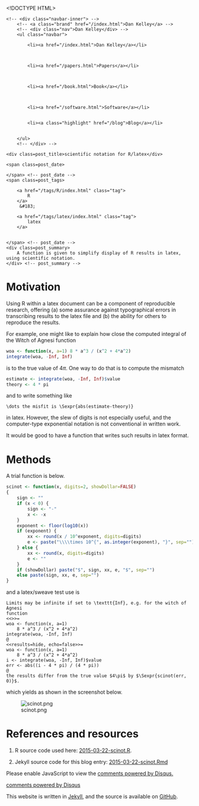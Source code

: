 <!DOCTYPE HTML>
<html>
<head>
<link rel='stylesheet' type='text/css' href='/css/syntax.css' />
<link rel='stylesheet' type='text/css' href='/css/style.css' />
<meta charset="UTF-8">
<title>scientific notation for R/latex</title>
</head>

<body>
<div class="navbar">
    <!-- <div class="navbar-inner"> -->
        <!-- <a class="brand" href="/index.html">Dan Kelley</a> -->
        <!-- <div class="nav">Dan Kelley</div> -->
        <ul class="navbar">
            
            <li><a href="/index.html">Dan Kelley</a></li>
            

            
            <li><a href="/papers.html">Papers</a></li>
            

            
            <li><a href="/book.html">Book</a></li>
            

            
            <li><a href="/software.html">Software</a></li>
            
            
            <li><a class="highlight" href="/blog">Blog</a></li>
            

        </ul>
        <!-- </div> -->
</div>

<div id="content">
    




<!-- <div class="span8"> -->

<div class=topnav>

<!-- | <a href='/blog'>Home</a> | -->

</div> <!-- topnav -->


<div class="page-header">

    <div class=post_title>scientific notation for R/latex</div>
<!-- </div> --> <!-- span8 -->

<!-- <div class="span4"> -->

<div class=slug>
    <span class=post_date>
        
    </span> <!-- post_date -->
    <span class=post_tags>
        
        <a href="/tags/R/index.html" class="tag">
            R
        </a>
         &#183; 
        
        <a href="/tags/latex/index.html" class="tag">
            latex
        </a>
        
        
    </span> <!-- post_date -->
    <div class=post_summary>
        A function is given to simplify display of R results in latex, using scientific notation.
    </div> <!-- post_summary -->
</div> <!-- slug -->

<!-- </div> -->
<!-- span4 -->
</div> <!-- page-header -->



# Motivation

Using R within a latex document can be a component of reproducible research,
offering (a) some assurance against typographical errors in transcribing
results to the latex file and (b) the ability for others to reproduce the
results.

For example, one might like to explain how close the computed
integral of the Witch of Agnesi function
```r
woa <- function(x, a=1) 8 * a^3 / (x^2 + 4*a^2)
integrate(woa, -Inf, Inf)
```
is to the true value of $4\pi$. One way to do that is to compute the mismatch
```r
estimate <- integrate(woa, -Inf, Inf)$value
theory <- 4 * pi
```
and to write something like
```
\dots the misfit is \Sexpr{abs(estimate-theory)}
```
in latex. However, the slew of digits is not especially useful, and the
computer-type exponential notation is not conventional in written work.

It would be good to have a function that writes such results in latex format.

# Methods

A trial function is below.
```r
scinot <- function(x, digits=2, showDollar=FALSE)
{
    sign <- ""
    if (x < 0) {
        sign <- "-"
        x <- -x
    }
    exponent <- floor(log10(x))
    if (exponent) {
        xx <- round(x / 10^exponent, digits=digits)
        e <- paste("\\\\times 10^{", as.integer(exponent), "}", sep="")
    } else {
        xx <- round(x, digits=digits)
        e <- ""
    }
    if (showDollar) paste("$", sign, xx, e, "$", sep="")
    else paste(sign, xx, e, sep="")
}
```
and a latex/sweave test use is
<div class="highlight"><pre><code class="latex">Limits may be infinite if set to <span class="k">\texttt</span><span class="nb">{</span>Inf<span class="nb">}</span>, e.g. for the witch of Agnesi
function
&lt;&lt;&gt;&gt;=
woa &lt;- function(x, a=1)
    8 * a<span class="nb">^</span>3 / (x<span class="nb">^</span>2 + 4*a<span class="nb">^</span>2)
integrate(woa, -Inf, Inf)
@
&lt;&lt;results=hide, echo=false&gt;&gt;=
woa &lt;- function(x, a=1)
    8 * a<span class="nb">^</span>3 / (x<span class="nb">^</span>2 + 4*a<span class="nb">^</span>2)
i &lt;- integrate(woa, -Inf, Inf)<span class="s">$</span><span class="nb">value</span>
<span class="nb">err &lt;</span><span class="o">-</span><span class="nb"> abs</span><span class="o">((</span><span class="nb">i </span><span class="o">-</span><span class="nb"> </span><span class="m">4</span><span class="nb"> </span><span class="o">*</span><span class="nb"> pi</span><span class="o">)</span><span class="nb"> </span><span class="o">/</span><span class="nb"> </span><span class="o">(</span><span class="m">4</span><span class="nb"> </span><span class="o">*</span><span class="nb"> pi</span><span class="o">))</span><span class="nb"></span>
<span class="nb">@</span>
<span class="nb">the results differ from the true value </span><span class="s">$</span>4<span class="k">\pi</span><span class="s">$</span><span class="nb"> by </span><span class="s">$</span><span class="k">\Sexpr</span><span class="nb">{</span>scinot(err, 0)<span class="nb">}</span><span class="s">$</span><span class="nb">.</span>
</code></pre></div>

which yields as shown in the screenshot below.

![scinot.png](/assets/scinot.png)

# References and resources

1. R source code used here: [2015-03-22-scinot.R](/assets/2015-03-22-scinot.R).

2. Jekyll source code for this blog entry: [2015-03-22-scinot.Rmd](https://raw.github.com/dankelley/dankelley.github.io/master/assets/2015-03-22-scinot.Rmd)




<div id="disqus_thread"></div>
<script type="text/javascript">
/* * * CONFIGURATION VARIABLES: EDIT BEFORE PASTING INTO YOUR WEBPAGE * * */
var disqus_shortname = 'dankelleydalhousie'; // required: replace example with your forum shortname

/* * * DON'T EDIT BELOW THIS LINE * * */
(function() {
 var dsq = document.createElement('script'); dsq.type = 'text/javascript'; dsq.async = true;
 dsq.src = '//' + disqus_shortname + '.disqus.com/embed.js';
 (document.getElementsByTagName('head')[0] || document.getElementsByTagName('body')[0]).appendChild(dsq);
 })();
</script>
<noscript>Please enable JavaScript to view the <a href="http://disqus.com/?ref_noscript">comments powered by Disqus.</a></noscript>
<a href="http://disqus.com" class="dsq-brlink">comments powered by <span class="logo-disqus">Disqus</span></a>


</div>

<p class="footnote">This website is written in <a
href="http://jekyllrb.com">Jekyll</a>, and the source is available on <a
href="https://github.com/dankelley/dankelley.github.io">GitHub</a>.</p>

</body>
</html>

